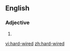 ==English==

===Adjective===
{{en-adj|pos=[[hard]]-[[wired]]}}

# {{alternative spelling of|hardwired}}

[[vi:hard-wired]]
[[zh:hard-wired]]